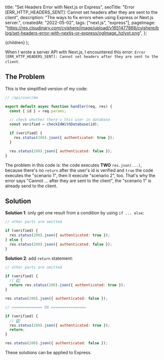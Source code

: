 
  title: "Set Headers Error with Next.js or Express",
  seoTitle:
    "Error [ERR_HTTP_HEADERS_SENT]: Cannot set headers after they are sent to the client",
  description: "The ways to fix errors when using Express or Next.js server.",
  createdAt: "2022-05-02",
  tags: ["next.js", "express"],
  pageImage:
    "https://res.cloudinary.com/cyishere/image/upload/v1651477868/cyishere/blog/set-headers-error-with-nextjs-or-express/ogImage_hzlyxt.png",
};

  <PostLayout meta={meta}>{children}</PostLayout>
);

When I wrote a server API with Next.js, I encountered this error: `Error [ERR_HTTP_HEADERS_SENT]: Cannot set headers after they are sent to the client`.

## The Problem

This is the simplified version of my code:

```javascript
// /api/user/me

export default async function handler(req, res) {
  const { id } = req.params;

  // check whether there's this user in database
  const verified = checkIdWithDatabase(id);

  if (verified) {
    res.status(200).json({ authenticated: true });
  }

  res.status(200).json({ authenticated: false });
}
```

The problem in this code is: the code executes **TWO** `res.json(...)`, because there's no `return` after the user's id is verified and `true` the code executes the "scenario 1️", then it execute "scenario 2️", too. That's why the error says "Cannot ... after they are sent to the client", the "scenario 1️" is already send to the client.

## Solution

**Solution 1**: only get one result from a condition by using `if ... else`:

```javascript
// other parts are omitted

if (verified) {
  res.status(200).json({ authenticated: true });
} else {
  res.status(200).json({ authenticated: false });
}
```

**Solution 2**: add `return` statement:

```javascript
// other parts are omitted

if (verified) {
  // 1️⃣
  return res.status(200).json({ authenticated: true });
}

res.status(200).json({ authenticated: false });

// ============== OR ================

if (verified) {
  // 2️⃣
  res.status(200).json({ authenticated: true });
  return;
}

res.status(200).json({ authenticated: false });
```

These solutions can be applied to Express.
